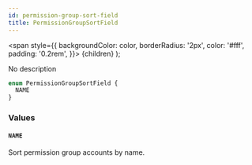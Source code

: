 ```yaml
---
id: permission-group-sort-field
title: PermissionGroupSortField
---
```


<span
style={{
      backgroundColor: color,
      borderRadius: '2px',
      color: '#fff',
      padding: '0.2rem',
    }}>
{children}
</span>
);

No description

```graphql
enum PermissionGroupSortField {
  NAME
}
```

### Values

#### `NAME`

Sort permission group accounts by name.
